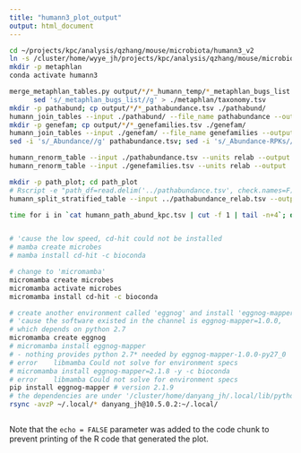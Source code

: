 ```yaml
---
title: "humann3_plot_output"
output: html_document
---
```


```bash
cd ~/projects/kpc/analysis/qzhang/mouse/microbiota/humann3_v2
ln -s /cluster/home/wyye_jh/projects/kpc/analysis/qzhang/mouse/microbiota/humann3/humann3_output ./output
mkdir -p metaphlan
conda activate humann3

merge_metaphlan_tables.py output/*/*_humann_temp/*_metaphlan_bugs_list.tsv | \
      sed 's/_metaphlan_bugs_list//g' > ./metaphlan/taxonomy.tsv
mkdir -p pathabund; cp output/*/*_pathabundance.tsv ./pathabund/
humann_join_tables --input ./pathabund/ --file_name pathabundance --output ./pathabundance.tsv
mkdir -p genefam; cp output/*/*_genefamilies.tsv ./genefam/
humann_join_tables --input ./genefam/ --file_name genefamilies --output ./genefamilies.tsv
sed -i 's/_Abundance//g' pathabundance.tsv; sed -i 's/_Abundance-RPKs//g' genefamilies.tsv

humann_renorm_table --input ./pathabundance.tsv --units relab --output ./pathabundance_relab.tsv
humann_renorm_table --input ./genefamilies.tsv --units relab --output ./genefamilies_relab.tsv

mkdir -p path_plot; cd path_plot
# Rscript -e "path_df=read.delim('../pathabundance.tsv', check.names=F);"
humann_split_stratified_table --input ../pathabundance_relab.tsv --output ./

time for i in `cat humann_path_abund_kpc.tsv | cut -f 1 | tail -n+4`; do humann_barplot -i ../kpc_pathabund.tsv -f ${i} --focal-metadata stage --last-metadata stage --sort sum metadata -o kpc_path/${i}_stage.png --scaling logstack; done > ./humann_path_bar.log 2>&1 &



```


```bash
# 'cause the low speed, cd-hit could not be installed
# mamba create microbes
# mamba install cd-hit -c bioconda

# change to 'micromamba'
micromamba create microbes
micromamba activate microbes
micromamba install cd-hit -c bioconda

# create another environment called 'eggnog' and install 'eggnog-mapper'
# 'cause the software existed in the channel is eggnog-mapper=1.0.0,
# which depends on python 2.7 
micromamba create eggnog
# micromamba install eggnog-mapper 
# - nothing provides python 2.7* needed by eggnog-mapper-1.0.0-py27_0
# error    libmamba Could not solve for environment specs
# micromamba install eggnog-mapper=2.1.8 -y -c bioconda
# error    libmamba Could not solve for environment specs
pip install eggnog-mapper # version 2.1.9
# the dependencies are under '/cluster/home/danyang_jh/.local/lib/python3.7/site-packages'
rsync -avzP ~/.local/* danyang_jh@10.5.0.2:~/.local/

```


```bash




```

Note that the `echo = FALSE` parameter was added to the code chunk to prevent printing of the R code that generated the plot.
